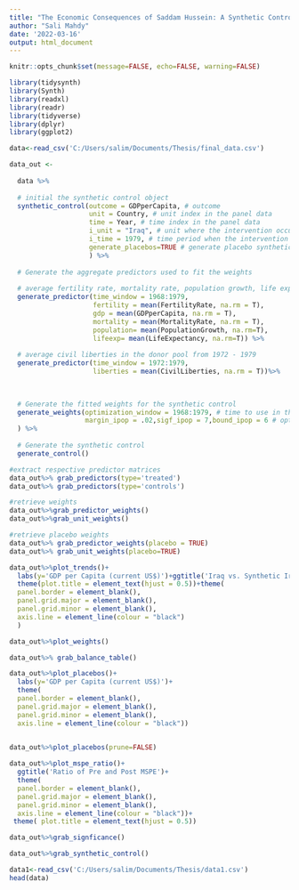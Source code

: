 ```yaml
---
title: "The Economic Consequences of Saddam Hussein: A Synthetic Control Approach"
author: "Sali Mahdy"
date: '2022-03-16'
output: html_document
---
```


```r
knitr::opts_chunk$set(message=FALSE, echo=FALSE, warning=FALSE)
```

```r
library(tidysynth)
library(Synth)
library(readxl)
library(readr)
library(tidyverse)
library(dplyr)
library(ggplot2)
```


```r
data<-read_csv('C:/Users/salim/Documents/Thesis/final_data.csv')
```

```r
data_out <-
  
  data %>%
  
  # initial the synthetic control object
  synthetic_control(outcome = GDPperCapita, # outcome
                    unit = Country, # unit index in the panel data
                    time = Year, # time index in the panel data
                    i_unit = "Iraq", # unit where the intervention occurred
                    i_time = 1979, # time period when the intervention occurred
                    generate_placebos=TRUE # generate placebo synthetic controls 
                    ) %>%
  
  # Generate the aggregate predictors used to fit the weights
  
  # average fertility rate, mortality rate, population growth, life expectancy from 1968 - 1979
  generate_predictor(time_window = 1968:1979,
                     fertility = mean(FertilityRate, na.rm = T),
                     gdp = mean(GDPperCapita, na.rm = T),
                     mortality = mean(MortalityRate, na.rm = T),
                     population= mean(PopulationGrowth, na.rm=T),
                     lifeexp= mean(LifeExpectancy, na.rm=T)) %>%
  
  # average civil liberties in the donor pool from 1972 - 1979
  generate_predictor(time_window = 1972:1979,
                     liberties = mean(CivilLiberties, na.rm = T))%>%

  
  
  # Generate the fitted weights for the synthetic control
  generate_weights(optimization_window = 1968:1979, # time to use in the optimization task
                   margin_ipop = .02,sigf_ipop = 7,bound_ipop = 6 # optimizer options
  ) %>%
  
  # Generate the synthetic control
  generate_control()

```

```r
#extract respective predictor matrices 
data_out%>% grab_predictors(type='treated')
data_out%>% grab_predictors(type='controls')
```


```r
#retrieve weights
data_out%>%grab_predictor_weights()
data_out%>%grab_unit_weights()
```

```r
#retrieve placebo weights
data_out%>% grab_predictor_weights(placebo = TRUE)
data_out%>% grab_unit_weights(placebo=TRUE)
```

```r
data_out%>%plot_trends()+
  labs(y='GDP per Capita (current US$)')+ggtitle('Iraq vs. Synthetic Iraq')+
  theme(plot.title = element_text(hjust = 0.5))+theme(
  panel.border = element_blank(),
  panel.grid.major = element_blank(),
  panel.grid.minor = element_blank(),
  axis.line = element_line(colour = "black")
  )

```


```r
data_out%>%plot_weights()
```

```r
data_out%>% grab_balance_table()
```

```r
data_out%>%plot_placebos()+
  labs(y='GDP per Capita (current US$)')+
  theme(
  panel.border = element_blank(),
  panel.grid.major = element_blank(),
  panel.grid.minor = element_blank(),
  axis.line = element_line(colour = "black"))
  
```

```r
data_out%>%plot_placebos(prune=FALSE)
```

```r
data_out%>%plot_mspe_ratio()+
  ggtitle('Ratio of Pre and Post MSPE')+
  theme(
  panel.border = element_blank(),
  panel.grid.major = element_blank(),
  panel.grid.minor = element_blank(),
  axis.line = element_line(colour = "black"))+
 theme( plot.title = element_text(hjust = 0.5))

```

```r
data_out%>%grab_signficance()
```

```r
data_out%>%grab_synthetic_control()

```




```r
data1<-read_csv('C:/Users/salim/Documents/Thesis/data1.csv')
head(data)
```



